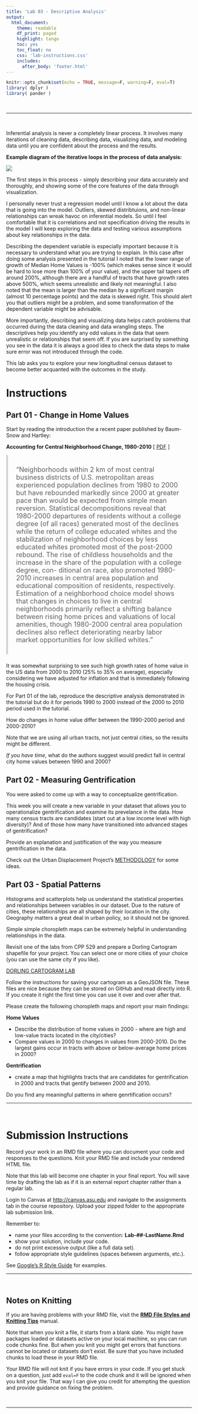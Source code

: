 ```yaml
---
title: 'Lab 03 - Descriptive Analysis'
output:
  html_document:
    theme: readable
    df_print: paged
    highlight: tango
    toc: yes
    toc_float: no
    css: 'lab-instructions.css'
    includes:
      after_body: 'footer.html'
---
```



```r
knitr::opts_chunk$set(echo = TRUE, message=F, warning=F, eval=T)
library( dplyr )
library( pander )
```


<br>


---

<br>



Inferential analysis is never a completely linear process. It involves many iterations of cleaning data, describing data, visualizing data, and modeling data until you are confident about the process and the results. 

**Example diagram of the iterative loops in the process of data analysis:**

![](https://bookdown.org/cteplovs/ismaykim/images/flowcharts/flowchart/flowchart.002.png)

The first steps in this process - simply describing your data accurately and thoroughly, and showing some of the core features of the data through visualization. 

I personally never trust a regression model until I know a lot about the data that is going into the model. Outliers, skewed distribtuions, and non-linear relationships can wreak havoc on inferential models. So until I feel comfortable that it is correlations and not specification driving the results in the model I will keep exploring the data and testing various assumptions about key relationships in the data. 

Describing the dependent variable is especially important because it is necessary to understand what you are trying to explain. In this case after doing some analysis presented in the tutorial I noted that the lower range of growth of Median Home Values is -100% (which makes sense since it would be hard to lose more than 100% of your value), and the upper tail tapers off around 200%, although there are a handful of tracts that have growth rates above 500%, which seems unrealistic and likely not meaningful. I also noted that the mean is larger than the median by a significant margin (almost 10 percentage points) and the data is skewed right. This should alert you that outliers might be a problem, and some transformation of the dependent variable might be advisable. 

More importantly, describing and visualizing data helps catch problems that occurred during the data cleaning and data wrangling steps. The descriptives help you identify any odd values in the data that seem unrealistic or relationships that seem off. If you are surprised by something you see in the data it is always a good idea to check the data steps to make sure error was not introduced through the code. 

This lab asks you to explore your new longitudinal census dataset to become better acquanted with the outcomes in the study. 


# Instructions 

## Part 01 - Change in Home Values

Start by reading the introduction the a recent paper published by Baum-Snow and Hartley: 

**Accounting for Central Neighborhood Change, 1980-2010** [ [PDF](https://github.com/DS4PS/cpp-528-spr-2020/raw/master/articles/home-value-change/economic-model-central-city-neighborhoods-white-flight-white-return.pdf) ] 

> "Neighborhoods within 2 km of most central business districts of U.S. metropolitan areas experienced population declines from 1980 to 2000 but have rebounded markedly since 2000 at greater pace than would be expected from simple mean reversion. Statistical decompositions reveal that 1980-2000 departures of residents without a college degree (of all races) generated most of the declines while the return of college educated whites and the stabilization of neighborhood choices by less educated whites promoted most of the post-2000 rebound. The rise of childless households and the increase in the share of the population with a college degree, con- ditional on race, also promoted 1980-2010 increases in central area population and educational composition of residents, respectively. Estimation of a neighborhood choice model shows that changes in choices to live in central neighborhoods primarily reflect a shifting balance between rising home prices and valuations of local amenities, though 1980-2000 central area population declines also reflect deteriorating nearby labor market opportunities for low skilled whites."

It was somewhat surprising to see such high growth rates of home value in the US data from 2000 to 2010 (25% to 35% on average), especially considering we have adjusted for inflation and that is immediately following the housing crisis. 

For Part 01 of the lab, reproduce the descriptive analysis demonstrated in the tutorial but do it for periods 1990 to 2000 instead of the 2000 to 2010 period used in the tutorial. 

How do changes in home value differ between the 1990-2000 period and 2000-2010? 

Note that we are using all urban tracts, not just central cities, so the results might be different. 

*If you have time*, what do the authors suggest would predict fall in central city home values between 1990 and 2000? 

## Part 02 - Measuring Gentrification

You were asked to come up with a way to conceptualize gentrification. 

This week you will create a new variable in your dataset that allows you to operationalize gentrification and examine its prevelance in the data. How many census tracts are candidates (start out at a low income level with high diversity)? And of those how many have transitioned into advanced stages of gentrification?

Provide an explanation and justification of the way you measure gentrification in the data. 

Check out the Urban Displacement Project's [METHODOLOGY](https://www.urbandisplacement.org/sites/default/files/images/udp_methodology_for_ny_-_jan_2019.pdf) for some ideas. 

## Part 03 - Spatial Patterns

Histograms and scatterplots help us understand the statistical properties and relationships between variables in our dataset. Due to the nature of cities, these relationships are all shaped by their location in the city. Geography matters a great deal in urban policy, so it should not be ignored. 

Simple simple choropleth maps can be extremely helpful in understanding relationships in the data. 

Revisit one of the labs from CPP 529 and prepare a Dorling Cartogram shapefile for your project. You can select one or more cities of your choice (you can use the same city if you like). 

[DORLING CARTOGRAM LAB](https://ds4ps.org/cpp-529-master/labs/lab-04-instructions.html)


Follow the instructions for saving your cartogram as a GeoJSON file. These files are nice because they can be stored on GitHub and read directly into R. If you create it right the first time you can use it over and over after that. 

Please create the following choropleth maps and report your main findings: 

**Home Values**

* Describe the distribution of home values in 2000 - where are high and low-value tracts located in the city/cities? 
* Compare values in 2000 to changes in values from 2000-2010. Do the largest gains occur in tracts with above or below-average home prices in 2000? 

**Gentrification**

* create a map that highlights tracts that are candidates for gentrification in 2000 and tracts that gentify between 2000 and 2010. 

Do you find any meaningful patterns in where genrtification occurs? 


-----


<br>

# Submission Instructions

Record your work in an RMD file where you can document your code and responses to the questions. Knit your RMD file and include your rendered HTML file. 

Note that this lab will become one chapter in your final report. You will save time by drafting the lab as if it is an external report chapter rather than a regular lab. 

Login to Canvas at <http://canvas.asu.edu> and navigate to the assignments tab in the course repository. Upload your zipped folder to the appropriate lab submission link.

Remember to:

* name your files according to the convention: **Lab-##-LastName.Rmd**
* show your solution, include your code.
* do not print excessive output (like a full data set).
* follow appropriate style guidelines (spaces between arguments, etc.).

See [Google's R Style Guide](https://google.github.io/styleguide/Rguide.xml) for examples.


---

<br>

## Notes on Knitting

If you are having problems with your RMD file, visit the [**RMD File Styles and Knitting Tips**](https://ds4ps.org/cpp-526-spr-2020/labs/r-markdown-files.html) manual.

Note that when you knit a file, it starts from a blank slate. You might have packages loaded or datasets active on your local machine, so you can run code chunks fine. But when you knit you might get errors that functions cannot be located or datasets don't exist. Be sure that you have included chunks to load these in your RMD file.

Your RMD file will not knit if you have errors in your code. If you get stuck on a question, just add `eval=F` to the code chunk and it will be ignored when you knit your file. That way I can give you credit for attempting the question and provide guidance on fixing the problem.


<br>
<hr>
<br>

<style>
blockquote {
    padding: 11px 22px;
    margin: 0 0 22px;
    font-size: 18px;
    border-left: 5px solid lightgray;
}

</style>

